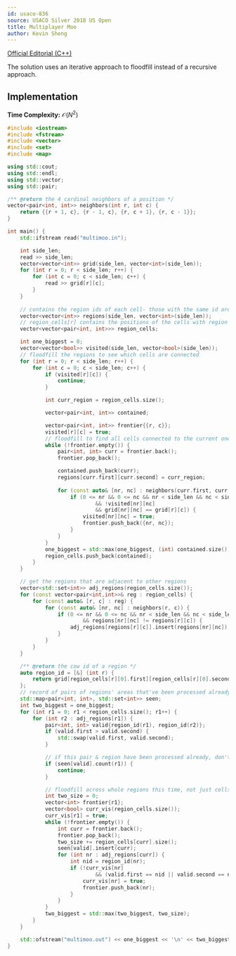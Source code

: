```yaml
---
id: usaco-836
source: USACO Silver 2018 US Open
title: Multiplayer Moo
author: Kevin Sheng
---
```


[Official Editorial (C++)](http://www.usaco.org/current/data/sol_multimoo_silver_open18.html)

The solution uses an iterative approach to floodfill instead of a recursive approach.

## Implementation

**Time Complexity:** $\mathcal{O}(N^2)$

<LanguageSection>
<CPPSection>

```cpp
#include <iostream>
#include <fstream>
#include <vector>
#include <set>
#include <map>

using std::cout;
using std::endl;
using std::vector;
using std::pair;

/** @return the 4 cardinal neighbors of a position */
vector<pair<int, int>> neighbors(int r, int c) {
	return {{r + 1, c}, {r - 1, c}, {r, c + 1}, {r, c - 1}};
}

int main() {
	std::ifstream read("multimoo.in");

	int side_len;
	read >> side_len;
	vector<vector<int>> grid(side_len, vector<int>(side_len));
	for (int r = 0; r < side_len; r++) {
		for (int c = 0; c < side_len; c++) {
			read >> grid[r][c];
		}
	}
	
	// contains the region ids of each cell- those with the same id are connected
	vector<vector<int>> regions(side_len, vector<int>(side_len));
	// region_cells[r] contains the positions of the cells with region id r
	vector<vector<pair<int, int>>> region_cells;

	int one_biggest = 0;
	vector<vector<bool>> visited(side_len, vector<bool>(side_len));
	// floodfill the regions to see which cells are connected
	for (int r = 0; r < side_len; r++) {
		for (int c = 0; c < side_len; c++) {
			if (visited[r][c]) {
				continue;
			}

			int curr_region = region_cells.size();

			vector<pair<int, int>> contained;

			vector<pair<int, int>> frontier{{r, c}};
			visited[r][c] = true;
			// floodfill to find all cells connected to the current one
			while (!frontier.empty()) {
				pair<int, int> curr = frontier.back();
				frontier.pop_back();

				contained.push_back(curr);
				regions[curr.first][curr.second] = curr_region;
				
				for (const auto& [nr, nc] : neighbors(curr.first, curr.second)) {
					if (0 <= nr && 0 <= nc && nr < side_len && nc < side_len
							&& !visited[nr][nc]
							&& grid[nr][nc] == grid[r][c]) {
						visited[nr][nc] = true;
						frontier.push_back({nr, nc});
					}
				}
			}
			one_biggest = std::max(one_biggest, (int) contained.size());
			region_cells.push_back(contained);
		}
	}

	// get the regions that are adjacent to other regions
	vector<std::set<int>> adj_regions(region_cells.size());
	for (const vector<pair<int,int>>& reg : region_cells) {
		for (const auto& [r, c] : reg) {
			for (const auto& [nr, nc] : neighbors(r, c)) {
				if (0 <= nr && 0 <= nc && nr < side_len && nc < side_len
						&& regions[nr][nc] != regions[r][c]) {
					adj_regions[regions[r][c]].insert(regions[nr][nc]);
				}
			}
		}
	}

	/** @return the cow id of a region */
	auto region_id = [&] (int r) {
		return grid[region_cells[r][0].first][region_cells[r][0].second];
	};
	// record of pairs of regions' areas that've been processed already
	std::map<pair<int, int>, std::set<int>> seen;
	int two_biggest = one_biggest;
	for (int r1 = 0; r1 < region_cells.size(); r1++) {
		for (int r2 : adj_regions[r1]) {
			pair<int, int> valid{region_id(r1), region_id(r2)};
			if (valid.first > valid.second) {
				std::swap(valid.first, valid.second);
			}

			// if this pair & region have been processed already, don't start
			if (seen[valid].count(r1)) {
				continue;
			}

			// floodfill across whole regions this time, not just cells
			int two_size = 0;
			vector<int> frontier{r1};
			vector<bool> curr_vis(region_cells.size());
			curr_vis[r1] = true;
			while (!frontier.empty()) {
				int curr = frontier.back();
				frontier.pop_back();
				two_size += region_cells[curr].size();
				seen[valid].insert(curr);
				for (int nr : adj_regions[curr]) {
					int nid = region_id(nr);
					if (!curr_vis[nr]
							&& (valid.first == nid || valid.second == nid)) {
						curr_vis[nr] = true;
						frontier.push_back(nr);
					}
				}
			}
			two_biggest = std::max(two_biggest, two_size);
		}
	}

	std::ofstream("multimoo.out") << one_biggest << '\n' << two_biggest << endl;
}
```

</CPPSection>
</LanguageSection>
